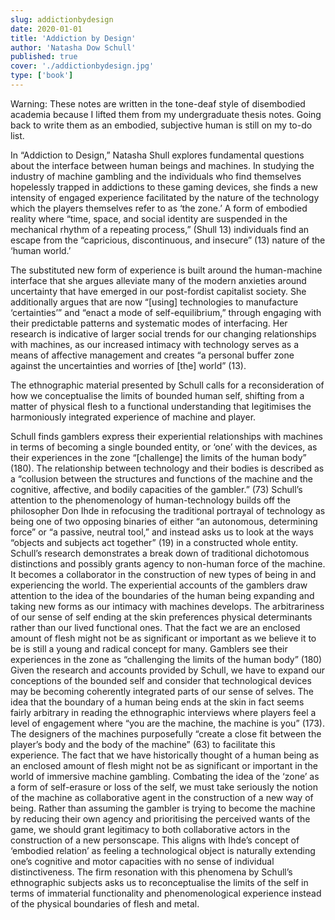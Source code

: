 ```yaml
---
slug: addictionbydesign
date: 2020-01-01
title: 'Addiction by Design'
author: 'Natasha Dow Schull'
published: true
cover: './addictionbydesign.jpg'
type: ['book']
---
```


<SimpleCard>

Warning: These notes are written in the tone-deaf style of disembodied academia because I lifted them from my undergraduate thesis notes. Going back to write them as an embodied, subjective human is still on my to-do list.

</SimpleCard>


In “Addiction to Design,” Natasha Shull explores fundamental questions about the interface between human beings and machines. In studying the industry of machine gambling and the individuals who find themselves hopelessly trapped in addictions to these gaming devices, she finds a new intensity of engaged experience facilitated by the nature of the technology which the players themselves refer to as ‘the zone.’ A form of embodied reality where “time, space, and social identity are suspended in the mechanical rhythm of a repeating process,” (Shull 13) individuals find an escape from the “capricious, discontinuous, and insecure” (13) nature of the ‘human world.’

The substituted new form of experience is built around the human-machine interface that she argues alleviate many of the modern anxieties around uncertainty that have emerged in our post-fordist capitalist society. She additionally argues that are now “[using] technologies to manufacture ‘certainties’” and “enact a mode of self-equilibrium,” through engaging with their predictable patterns and systematic modes of interfacing. Her research is indicative of larger social trends for our changing relationships with machines, as our increased intimacy with technology serves as a means of affective management and creates “a personal buffer zone against the uncertainties and worries of [the] world” (13).

The ethnographic material presented by Schull calls for a reconsideration of how we conceptualise the limits of bounded human self, shifting from a matter of physical flesh to a functional understanding that legitimises the harmoniously integrated experience of machine and player. 

Schull finds gamblers express their experiential relationships with machines in terms of becoming a single bounded entity, or ‘one’ with the devices, as their experiences in the zone “[challenge] the limits of the human body” (180). 
The relationship between technology and their bodies is described as a “collusion between the structures and functions of the machine and the cognitive, affective, and bodily capacities of the gambler.” (73) 
Schull’s attention to the phenomenology of human-technology builds off the philosopher Don Ihde in refocusing the traditional portrayal of technology as being one of two opposing binaries of either “an autonomous, determining force” or “a passive, neutral tool,” and instead asks us to look at the ways “objects and subjects act together” (19) in a constructed whole entity. Schull’s research demonstrates a break down of traditional dichotomous distinctions and possibly grants agency to non-human force of the machine. It becomes a collaborator in the construction of new types of being in and experiencing the world.
The experiential accounts of the gamblers draw attention to the idea of the boundaries of the human being expanding and taking new forms as our intimacy with machines develops. The arbitrariness of our sense of self ending at the skin preferences physical determinants rather than our lived functional ones. That the fact we are an enclosed amount of flesh might not be as significant or important as we believe it to be is still a young and radical concept for many. Gamblers see their experiences in the zone as “challenging the limits of the human body” (180) 
Given the research and accounts provided by Schull, we have to expand our conceptions of the bounded self and consider that technological devices may be becoming coherently integrated parts of our sense of selves. The idea that the boundary of a human being ends at the skin in fact seems fairly arbitrary in reading the ethnographic interviews where players feel a level of engagement where “you are the machine, the machine is you” (173). 
The designers of the machines purposefully “create a close fit between the player’s body and the body of the machine” (63) to facilitate this experience. The fact that we have historically thought of a human being as an enclosed amount of flesh might not be as significant or important in the world of immersive machine gambling.
Combating the idea of the ‘zone’ as a form of self-erasure or loss of the self, we must take seriously the notion of the machine as collaborative agent in the construction of a new way of being. Rather than assuming the gambler is trying to become the machine by reducing their own agency and prioritising the perceived wants of the game, we should grant legitimacy to both collaborative actors in the construction of a new personscape. This aligns with Ihde’s concept of ‘embodied relation’ as feeling a technological object is naturally extending one’s cognitive and motor capacities with no sense of individual distinctiveness.
 The firm resonation with this phenomena by Schull’s ethnographic subjects asks us to reconceptualise the limits of the self in terms of immaterial functionality and phenomenological experience instead of the physical boundaries of flesh and metal.
